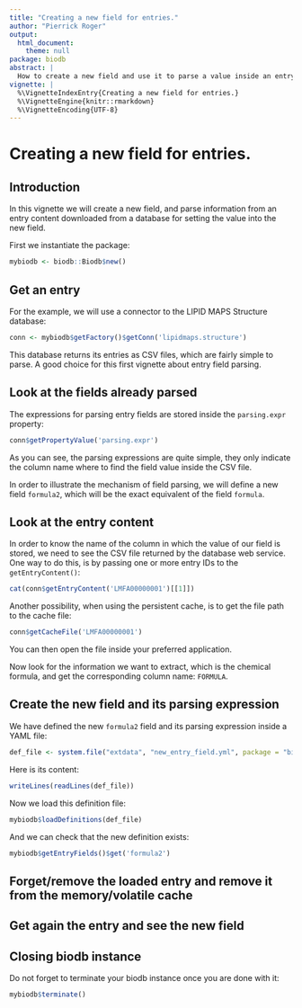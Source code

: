 ```yaml
---
title: "Creating a new field for entries."
author: "Pierrick Roger"
output:
  html_document:
    theme: null
package: biodb
abstract: |
  How to create a new field and use it to parse a value inside an entry content.
vignette: |
  %\VignetteIndexEntry{Creating a new field for entries.}
  %\VignetteEngine{knitr::rmarkdown}
  %\VignetteEncoding{UTF-8}
---
```


# Creating a new field for entries.

## Introduction

In this vignette we will create a new field, and parse information from an entry content downloaded from a database for setting the value into the new field.

First we instantiate the package:
```r
mybiodb <- biodb::Biodb$new()
```

## Get an entry

For the example, we will use a connector to the LIPID MAPS Structure database:
```r
conn <- mybiodb$getFactory()$getConn('lipidmaps.structure')
```
This database returns its entries as CSV files, which are fairly simple to parse. A good choice for this first vignette about entry field parsing.

## Look at the fields already parsed

The expressions for parsing entry fields are stored inside the `parsing.expr` property:
```r
conn$getPropertyValue('parsing.expr')
```
As you can see, the parsing expressions are quite simple, they only indicate the column name where to find the field value inside the CSV file.

In order to illustrate the mechanism of field parsing, we will define a new field `formula2`, which will be the exact equivalent of the field `formula`.

## Look at the entry content

In order to know the name of the column in which the value of our field is stored, we need to see the CSV file returned by the database web service. One way to do this, is by passing one or more entry IDs to the `getEntryContent()`:
```r
cat(conn$getEntryContent('LMFA00000001')[[1]])
```
Another possibility, when using the persistent cache, is to get the file path to the cache file:
```r
conn$getCacheFile('LMFA00000001')
```
You can then open the file inside your preferred application.

Now look for the information we want to extract, which is the chemical formula, and get the corresponding column name: `FORMULA`.

## Create the new field and its parsing expression

We have defined the new `formula2` field and its parsing expression inside a YAML file:
```r
def_file <- system.file("extdata", "new_entry_field.yml", package = "biodb")
```
Here is its content:
```r
writeLines(readLines(def_file))
```

Now we load this definition file:
```r
mybiodb$loadDefinitions(def_file)
```

And we can check that the new definition exists:
```r
mybiodb$getEntryFields()$get('formula2')
```

## Forget/remove the loaded entry and remove it from the memory/volatile cache

## Get again the entry and see the new field

## Closing biodb instance

Do not forget to terminate your biodb instance once you are done with it:
```r
mybiodb$terminate()
```
